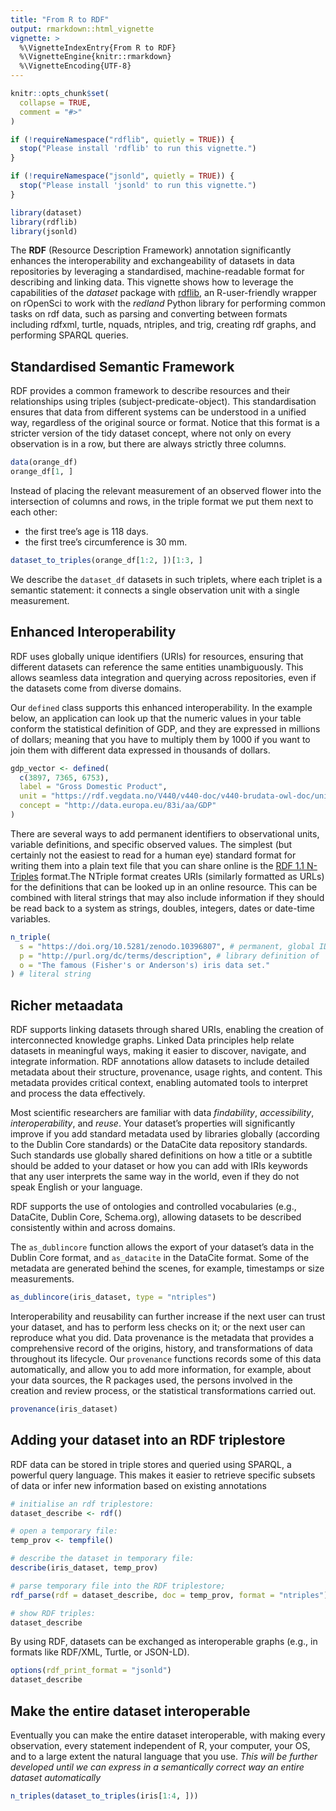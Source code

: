 ```yaml
---
title: "From R to RDF"
output: rmarkdown::html_vignette
vignette: >
  %\VignetteIndexEntry{From R to RDF}
  %\VignetteEngine{knitr::rmarkdown}
  %\VignetteEncoding{UTF-8}
---
```


```r
knitr::opts_chunk$set(
  collapse = TRUE,
  comment = "#>"
)

if (!requireNamespace("rdflib", quietly = TRUE)) {
  stop("Please install 'rdflib' to run this vignette.")
}

if (!requireNamespace("jsonld", quietly = TRUE)) {
  stop("Please install 'jsonld' to run this vignette.")
}
```

```r
library(dataset)
library(rdflib)
library(jsonld)
```

The **RDF** (Resource Description Framework) annotation significantly enhances the interoperability and exchangeability of datasets in data repositories by leveraging a standardised, machine-readable format for describing and linking data. This vignette shows how to leverage the capabilities of the _dataset_ package with [rdflib](https://docs.ropensci.org/rdflib/index.html), an R-user-friendly wrapper on rOpenSci to work with the _redland_ Python library for performing common tasks on rdf data, such as parsing and converting between formats including rdfxml, turtle, nquads, ntriples, and trig, creating rdf graphs, and performing SPARQL queries.

## Standardised Semantic Framework
RDF provides a common framework to describe resources and their relationships using triples (subject-predicate-object). This standardisation ensures that data from different systems can be understood in a unified way, regardless of the original source or format.  Notice that this format is a stricter version of the tidy dataset concept, where not only on every observation is in a row, but there are always strictly three columns.

```r
data(orange_df)
orange_df[1, ]
```

Instead of placing the relevant measurement of an observed flower into the intersection of columns and rows, in the triple format we put them next to each other: 

- the first tree's age is 118 days.
- the first tree's circumference is 30 mm.


```r
dataset_to_triples(orange_df[1:2, ])[1:3, ]
```
We describe the `dataset_df` datasets in such triplets, where each triplet is a semantic statement: it connects a single observation unit with a single measurement.

##  Enhanced Interoperability
RDF uses globally unique identifiers (URIs) for resources, ensuring that different datasets can reference the same entities unambiguously. This allows seamless data integration and querying across repositories, even if the datasets come from diverse domains.

Our `defined` class supports this enhanced interoperability. In the example below, an application can look up that the numeric values in your table conform the statistical definition of GDP, and they are expressed in millions of dollars; meaning that you have to multiply them by 1000 if you want to join them with different data expressed in thousands of dollars. 

```r
gdp_vector <- defined(
  c(3897, 7365, 6753),
  label = "Gross Domestic Product",
  unit = "https://rdf.vegdata.no/V440/v440-doc/v440-brudata-owl-doc/unit_MillionUSD.html",
  concept = "http://data.europa.eu/83i/aa/GDP"
)
```

There are several ways to add permanent identifiers to observational units, variable definitions, and specific observed values. The simplest (but certainly not the easiest to read for a human eye) standard format for writing them into a plain text file that you can share online is the [RDF 1.1 N-Triples](https://www.w3.org/TR/n-triples/) format.The NTriple format creates URIs (similarly formatted as URLs) for the definitions that can be looked up in an online resource. This can be combined with literal strings that may also include information if they should be read back to a system as strings, doubles, integers, dates or date-time variables.

```r
n_triple(
  s = "https://doi.org/10.5281/zenodo.10396807", # permanent, global ID of the dataset
  p = "http://purl.org/dc/terms/description", # library definition of 'description'
  o = "The famous (Fisher's or Anderson's) iris data set."
) # literal string
```
## Richer metaadata
RDF supports linking datasets through shared URIs, enabling the creation of interconnected knowledge graphs. Linked Data principles help relate datasets in meaningful ways, making it easier to discover, navigate, and integrate information. RDF annotations allow datasets to include detailed metadata about their structure, provenance, usage rights, and content. This metadata provides critical context, enabling automated tools to interpret and process the data effectively.

Most scientific researchers are familiar with data *findability*, *accessibility*, *interoperability*, and *reuse*. Your dataset's properties will significantly improve if you add standard metadata used by libraries globally (according to the Dublin Core standards) or the DataCite data repository standards. Such standards use globally shared definitions on how a title or a subtitle should be added to your dataset or how you can add with IRIs keywords that any user interprets the same way in the world, even if they do not speak English or your language.

RDF supports the use of ontologies and controlled vocabularies (e.g., DataCite, Dublin Core, Schema.org), allowing datasets to be described consistently within and across domains.

The `as_dublincore` function allows the export of your dataset's data in the Dublin Core format, and `as_datacite` in the DataCite format. Some of the metadata are generated behind the scenes, for example, timestamps or size measurements.

```r
as_dublincore(iris_dataset, type = "ntriples")
```

Interoperability and reusability can further increase if the next user can trust your dataset, and has to perform less checks on it; or the next user can reproduce what you did. Data provenance is the metadata that provides a comprehensive record of the origins, history, and transformations of data throughout its lifecycle. Our `provenance` functions records some of this data automatically, and allow you to add more information, for example, about your data sources, the R packages used, the persons involved in the creation and review process, or the statistical transformations carried out.

```r
provenance(iris_dataset)
```
## Adding your dataset into an RDF triplestore
 
RDF data can be stored in triple stores and queried using SPARQL, a powerful query language.
This makes it easier to retrieve specific subsets of data or infer new information based on existing annotations


```r
# initialise an rdf triplestore:
dataset_describe <- rdf()

# open a temporary file:
temp_prov <- tempfile()

# describe the dataset in temporary file:
describe(iris_dataset, temp_prov)

# parse temporary file into the RDF triplestore;
rdf_parse(rdf = dataset_describe, doc = temp_prov, format = "ntriples")

# show RDF triples:
dataset_describe
```

By using RDF, datasets can be exchanged as interoperable graphs (e.g., in formats like RDF/XML, Turtle, or JSON-LD).

```r
options(rdf_print_format = "jsonld")
dataset_describe
```
## Make the entire dataset interoperable

Eventually you can make the entire dataset interoperable, with making every observation, every statement independent of R, your computer, your OS, and to a large extent the natural language that you use. _This will be further developed until we can express in a semantically correct way an entire dataset automatically_ 

```r
n_triples(dataset_to_triples(iris[1:4, ]))
```

